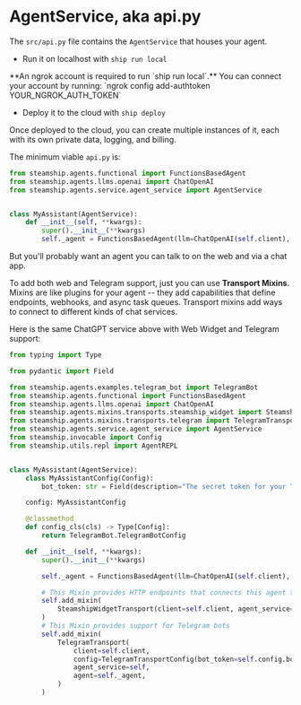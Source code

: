 
# AgentService, aka api.py

The `src/api.py` file contains the `AgentService` that houses your agent.

- Run it on localhost with `ship run local`

<Callout emoji="⚠️">
  **An ngrok account is required to run `ship run local`.** You can connect your account by running:
  `ngrok config add-authtoken YOUR_NGROK_AUTH_TOKEN`
</Callout>

- Deploy it to the cloud with `ship deploy`

Once deployed to the cloud, you can create multiple instances of it, each with its own private data, logging, and billing.

The minimum viable `api.py` is:

```python
from steamship.agents.functional import FunctionsBasedAgent
from steamship.agents.llms.openai import ChatOpenAI
from steamship.agents.service.agent_service import AgentService


class MyAssistant(AgentService):
    def __init__(self, **kwargs):
        super().__init__(**kwargs)
        self._agent = FunctionsBasedAgent(llm=ChatOpenAI(self.client), tools=[])
```

But you'll probably want an agent you can talk to on the web and via a chat app.

To add both web and Telegram support, just you can use **Transport Mixins**.
Mixins are like plugins for your agent -- they add capabilities that define endpoints, webhooks, and async task queues.
Transport mixins add ways to connect to different kinds of chat services.

Here is the same ChatGPT service above with Web Widget and Telegram support:

```python
from typing import Type

from pydantic import Field

from steamship.agents.examples.telegram_bot import TelegramBot
from steamship.agents.functional import FunctionsBasedAgent
from steamship.agents.llms.openai import ChatOpenAI
from steamship.agents.mixins.transports.steamship_widget import SteamshipWidgetTransport
from steamship.agents.mixins.transports.telegram import TelegramTransport, TelegramTransportConfig
from steamship.agents.service.agent_service import AgentService
from steamship.invocable import Config
from steamship.utils.repl import AgentREPL


class MyAssistant(AgentService):
    class MyAssistantConfig(Config):
        bot_token: str = Field(description="The secret token for your Telegram bot")

    config: MyAssistantConfig

    @classmethod
    def config_cls(cls) -> Type[Config]:
        return TelegramBot.TelegramBotConfig

    def __init__(self, **kwargs):
        super().__init__(**kwargs)

        self._agent = FunctionsBasedAgent(llm=ChatOpenAI(self.client), tools=[])

        # This Mixin provides HTTP endpoints that connects this agent to a web client
        self.add_mixin(
            SteamshipWidgetTransport(client=self.client, agent_service=self, agent=self._agent)
        )
        # This Mixin provides support for Telegram bots
        self.add_mixin(
            TelegramTransport(
                client=self.client,
                config=TelegramTransportConfig(bot_token=self.config.bot_token),
                agent_service=self,
                agent=self._agent,
            )
        )
```
